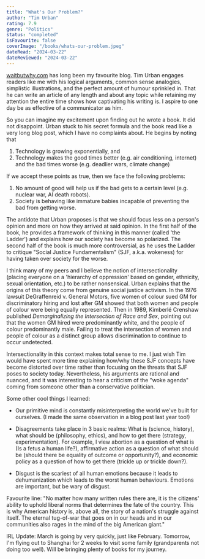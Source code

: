 ```yaml
---
title: "What's Our Problem?"
author: "Tim Urban"
rating: 7.9
genre: "Politics"
status: "completed"
isFavourite: false
coverImage: "/books/whats-our-problem.jpeg"
dateRead: "2024-03-22"
dateReviewed: "2024-03-22"
---
```


[waitbutwhy.com](https://waitbutwhy.com) has long been my favourite blog. Tim Urban engages readers like me with his logical arguments, common sense analogies, simplistic illustrations, and the perfect amount of humour sprinkled in. That he can write an article of any length and about any topic while retaining my attention the entire time shows how captivating his writing is. I aspire to one day be as effective of a communicator as him.

So you can imagine my excitement upon finding out he wrote a book. It did not disappoint. Urban stuck to his secret formula and the book read like a very long blog post, which I have no complaints about. He begins by noting that

1. Technology is growing exponentially, and
2. Technology makes the good times better (e.g. air conditioning, internet) and the bad times worse (e.g. deadlier wars, climate change)

If we accept these points as true, then we face the following problems:

1. No amount of good will help us if the bad gets to a certain level (e.g. nuclear war, AI death robots).
2. Society is behaving like immature babies incapable of preventing the bad from getting worse.

The antidote that Urban proposes is that we should focus less on a person's opinion and more on how they arrived at said opinion. In the first half of the book, he provides a framework of thinking in this manner (called 'the Ladder') and explains how our society has become so polarized. The second half of the book is much more controversial, as he uses the Ladder to critique "Social Justice Fundamentalism" (SJF, a.k.a. wokeness) for having taken over society for the worse.

I think many of my peers and I believe the notion of intersectionality (placing everyone on a 'hierarchy of oppression' based on gender, ethnicity, sexual orientation, etc.) to be rather nonsensical. Urban explains that the origins of this theory come from genuine social justice activism. In the 1976 lawsuit DeGraffenreid v. General Motors, five women of colour sued GM for discriminatory hiring and lost after GM showed that both women and people of colour were being equally represented. Then in 1989, Kimberlé Crenshaw published *Demarginalizing the Intersection of Race and Sex*, pointing out that the women GM hired were predominantly white, and the people of colour predominantly male. Failing to treat the intersection of women and people of colour as a distinct group allows discrimination to continue to occur undetected.

Intersectionality in this context makes total sense to me. I just wish Tim would have spent more time explaining how/why these SJF concepts have become distorted over time rather than focusing on the threats that SJF poses to society today. Nevertheless, his arguments are rational and nuanced, and it was interesting to hear a criticism of the "woke agenda" coming from someone other than a conservative politician.

Some other cool things I learned:

- Our primitive mind is constantly misinterpreting the world we've built for ourselves. (I made the same observation in a blog post last year too!)

- Disagreements take place in 3 basic realms: What is (science, history), what should be (philosophy, ethics), and how to get there (strategy, experimentation). For example, I view abortion as a question of what is (Is a fetus a human life?), affirmative action as a question of what should be (should there be equality of outcome or opportunity?), and economic policy as a question of how to get there (trickle up or trickle down?).

- Disgust is the scariest of all human emotions because it leads to dehumanization which leads to the worst human behaviours. Emotions are important, but be wary of disgust.

Favourite line: "No matter how many written rules there are, it is the citizens' ability to uphold liberal norms that determines the fate of the country. This is why American history is, above all, the story of a nation's struggle against itself. The eternal tug-of-war that goes on in our heads and in our communities also rages in the mind of the big American giant."

IRL Update: March is going by very quickly, just like February. Tomorrow, I'm flying out to Shanghai for 2 weeks to visit some family (grandparents not doing too well). Will be bringing plenty of books for my journey.